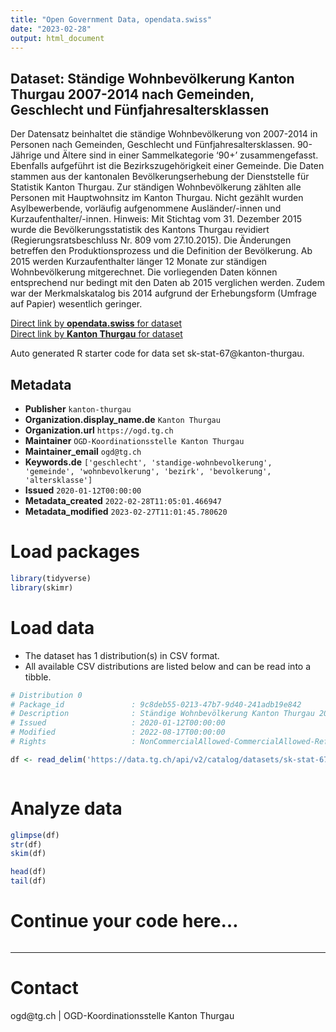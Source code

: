 ```yaml
---
title: "Open Government Data, opendata.swiss"
date: "2023-02-28"
output: html_document
---
```


## Dataset: Ständige Wohnbevölkerung Kanton Thurgau 2007-2014 nach Gemeinden, Geschlecht und Fünfjahresaltersklassen

Der Datensatz beinhaltet die ständige Wohnbevölkerung von 2007-2014 in Personen nach Gemeinden, Geschlecht und Fünfjahresaltersklassen. 90-Jährige und Ältere sind in einer
Sammelkategorie '90+' zusammengefasst. Ebenfalls aufgeführt ist die
Bezirkszugehörigkeit einer Gemeinde.
Die Daten stammen aus der kantonalen Bevölkerungserhebung der Dienststelle für Statistik Kanton Thurgau.
Zur ständigen Wohnbevölkerung zählten alle Personen mit Hauptwohnsitz im Kanton Thurgau. Nicht gezählt wurden Asylbewerbende, vorläufig aufgenommene Ausländer/-innen und Kurzaufenthalter/-innen. Hinweis: Mit Stichtag vom 31. Dezember 2015 wurde die Bevölkerungsstatistik des Kantons Thurgau revidiert
(Regierungsratsbeschluss Nr. 809 vom 27.10.2015). Die Änderungen betreffen den Produktionsprozess und die Definition der Bevölkerung. Ab 2015 werden Kurzaufenthalter länger 12 Monate zur ständigen Wohnbevölkerung mitgerechnet.
Die vorliegenden Daten können entsprechend nur bedingt mit den Daten ab 2015 verglichen werden. Zudem war der Merkmalskatalog bis 2014 aufgrund der Erhebungsform (Umfrage auf Papier) wesentlich geringer.

[Direct link by **opendata.swiss** for dataset](https://opendata.swiss/de/dataset/standige-wohnbevolkerung-kanton-thurgau-2007-2014-nach-gemeinden-geschlecht-und-funfjahresalter)<br>
[Direct link by **Kanton Thurgau** for dataset](https://data.tg.ch/explore/dataset/sk-stat-67/)

Auto generated R starter code for data set sk-stat-67@kanton-thurgau.

## Metadata

- **Publisher** `kanton-thurgau`
- **Organization.display_name.de** `Kanton Thurgau`
- **Organization.url** `https://ogd.tg.ch`
- **Maintainer** `OGD-Koordinationsstelle Kanton Thurgau`
- **Maintainer_email** `ogd@tg.ch`
- **Keywords.de** `['geschlecht', 'standige-wohnbevolkerung', 'gemeinde', 'wohnbevolkerung', 'bezirk', 'bevolkerung', 'altersklasse']`
- **Issued** `2020-01-12T00:00:00`
- **Metadata_created** `2022-02-28T11:05:01.466947`
- **Metadata_modified** `2023-02-27T11:01:45.780620`


# Load packages

```r

library(tidyverse)
library(skimr)

```

# Load data

-   The dataset has 1 distribution(s) in CSV format.
-   All available CSV distributions are listed below and can be read into a tibble.

```r

# Distribution 0
# Package_id               : 9c8deb55-0213-47b7-9d40-241adb19e842
# Description              : Ständige Wohnbevölkerung Kanton Thurgau 2007-2014 nach Gemeinden, Geschlecht und Fünfjahresaltersklassen (csv)
# Issued                   : 2020-01-12T00:00:00
# Modified                 : 2022-08-17T00:00:00
# Rights                   : NonCommercialAllowed-CommercialAllowed-ReferenceRequired

df <- read_delim('https://data.tg.ch/api/v2/catalog/datasets/sk-stat-67/exports/csv')



```

# Analyze data

```r

glimpse(df)
str(df)
skim(df)

head(df)
tail(df)

```

# Continue your code here...

```r

```

------------------------------------------------------------------------

# Contact

ogd@tg.ch | OGD-Koordinationsstelle Kanton Thurgau
